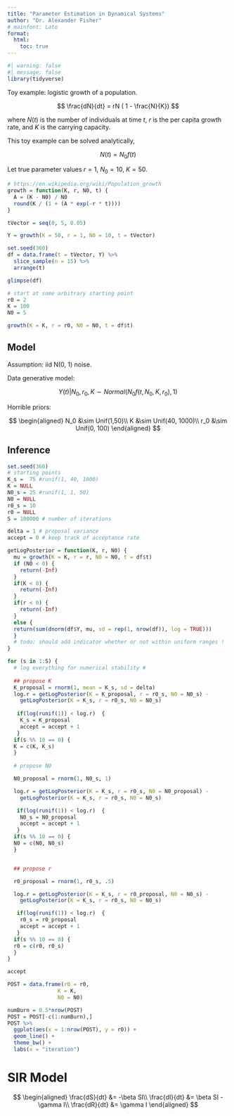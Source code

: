 ```yaml
---
title: "Parameter Estimation in Dynamical Systems"
author: "Dr. Alexander Fisher"
# mainfont: Lato
format: 
  html:
    toc: true
---
```


```r
#| warning: false
#| message: false
library(tidyverse)
```



Toy example: logistic growth of a population.

$$
\frac{dN}{dt} = rN ( 1 - \frac{N}{K})
$$

where $N(t)$ is the number of individuals at time $t$, $r$ is the per capita growth rate, and $K$ is the carrying capacity.

This toy example can be solved analytically, 

$$
N(t) = N_0 f(t)
$$

Let true parameter values $r = 1$, $N_0 = 10$, $K = 50$.

```r
# https://en.wikipedia.org/wiki/Population_growth
growth = function(K, r, N0, t) {
  A = (K - N0) / N0
  round(K / (1 + (A * exp(-r * t))))
}

tVector = seq(0, 5, 0.05)

Y = growth(K = 50, r = 1, N0 = 10, t = tVector)

set.seed(360)
df = data.frame(t = tVector, Y) %>%
  slice_sample(n = 15) %>%
  arrange(t)

glimpse(df)

```




```r
# start at some arbitrary starting point
r0 = 2
K = 100
N0 = 5

growth(K = K, r = r0, N0 = N0, t = df$t)
```

## Model

Assumption: iid N(0, 1) noise.

Data generative model: 

$$
Y(t)| N_0, r_0, K \sim Normal(N_0 f(t, N_0, K, r_0), 1)
$$

Horrible priors:

$$
\begin{aligned}
N_0 &\sim Unif(1,50)\\
K &\sim Unif(40, 1000)\\
r_0 &\sim Unif(0, 100)
\end{aligned}
$$


## Inference

```r
set.seed(360)
# starting points
K_s =  75 #runif(1, 40, 1000)
K = NULL
N0_s = 25 #runif(1, 1, 50)
N0 = NULL
r0_s = 10
r0 = NULL
S = 100000 # number of iterations

delta = 1 # proposal variance
accept = 0 # keep track of acceptance rate

getLogPosterior = function(K, r, N0) {
  mu = growth(K = K, r = r, N0 = N0, t = df$t)
  if (N0 < 0) {
    return(-Inf)
  }
  if(K < 0) {
    return(-Inf)
  }
  if(r < 0) {
    return(-Inf)
  }
  else {
  return(sum(dnorm(df$Y, mu, sd = rep(1, nrow(df)), log = TRUE)))
  }
  # todo: should add indicator whether or not within uniform ranges !
}

for (s in 1:S) {
  # log everything for numerical stability #
  
  ## propose K
  K_proposal = rnorm(1, mean = K_s, sd = delta)
  log.r = getLogPosterior(K = K_proposal, r = r0_s, N0 = N0_s) -
    getLogPosterior(K = K_s, r = r0_s, N0 = N0_s)
  
   if(log(runif(1)) < log.r)  {
    K_s = K_proposal
    accept = accept + 1 
   }
  if(s %% 10 == 0) {
  K = c(K, K_s)
  }
  
  # propose N0

  N0_proposal = rnorm(1, N0_s, 1)

  log.r = getLogPosterior(K = K_s, r = r0_s, N0 = N0_proposal) -
    getLogPosterior(K = K_s, r = r0_s, N0 = N0_s)

   if(log(runif(1)) < log.r)  {
    N0_s = N0_proposal
    accept = accept + 1
   }
  if(s %% 10 == 0) {
  N0 = c(N0, N0_s)
  }


  ## propose r

  r0_proposal = rnorm(1, r0_s, .5)

  log.r = getLogPosterior(K = K_s, r = r0_proposal, N0 = N0_s) -
    getLogPosterior(K = K_s, r = r0_s, N0 = N0_s)

   if(log(runif(1)) < log.r)  {
    r0_s = r0_proposal
    accept = accept + 1
   }
  if(s %% 10 == 0) {
  r0 = c(r0, r0_s)
  }
}

accept
```

```r
POST = data.frame(r0 = r0,
                K = K,
                N0 = N0)

numBurn = 0.5*nrow(POST) 
POST = POST[-c(1:numBurn),]
POST %>%
  ggplot(aes(x = 1:nrow(POST), y = r0)) + 
  geom_line() +
  theme_bw() +
  labs(x = "iteration")
```

# SIR Model

$$
\begin{aligned}
\frac{dS}{dt} &= -\beta SI\\
\frac{dI}{dt} &= \beta SI - \gamma I\\
\frac{dR}{dt} &= \gamma I
\end{aligned}
$$

